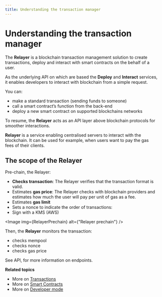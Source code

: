 ```yaml
---
title: Understanding the transaction manager
---
```



# Understanding the transaction manager

The **Relayer** is a blockchain transaction management solution to create transactions, deploy and interact with smart contracts on the behalf of a user.

As the underlying API on which are based the **Deploy** and **Interact** services, it enables developers to interact with blockchain from a simple request.

You can:

-   make a standard transaction (sending funds to someone)
-   call a smart contract’s function from the back-end
-   deploy a new smart contract on supported blockchains networks

To resume, the **Relayer** acts as an API layer above blockchain protocols for smoother interactions.

**Relayer** is a service enabling centralised servers to interact with the blockchain. It can be used for example, when users want to pay the gas fees of their clients.

## The scope of the Relayer

Pre-chain, the Relayer:

-   **Checks transaction**: The Relayer verifies that the transaction format is valid.
-   Estimates **gas price**: The Relayer checks with blockchain providers and estimates how much the user will pay per unit of gas as a fee.
-   Estimates **gas limit**
-   Sets a nonce to indicate the order of transactions:
-   Sign with a KMS (AWS)

<Image img={RelayerPrechain} alt={"Relayer prechain"} />

Then, the **Relayer** monitors the transaction:

-   checks mempool
-   checks nonce
-   checks gas price

See API, for more information on endpoints.

**Related topics**

-   More on [Transactions](/transactions/creating-a-transaction.mdx)
-   More on [Smart Contracts](/smart-contract/understanding-smart-contracts.mdx)
-   More on [Developer mode](/developer/discovering-coding-interface.mdx)
